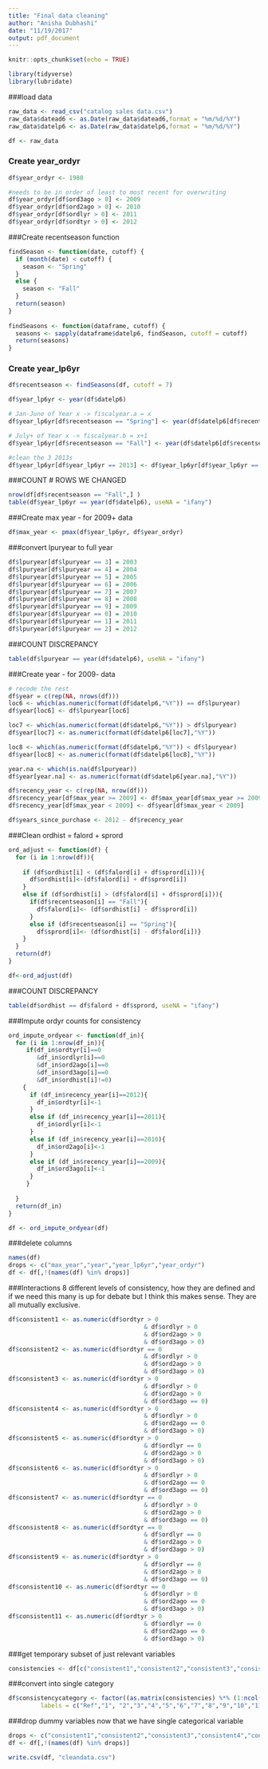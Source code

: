 ```yaml
---
title: "Final data cleaning"
author: "Anisha Dubhashi"
date: "11/19/2017"
output: pdf_document
---
```


```r
knitr::opts_chunk$set(echo = TRUE)
```

```r
library(tidyverse)
library(lubridate)
```

###load data
```r
raw_data <- read_csv("catalog sales data.csv")
raw_data$datead6 <- as.Date(raw_data$datead6,format = "%m/%d/%Y")
raw_data$datelp6 <- as.Date(raw_data$datelp6,format = "%m/%d/%Y")

df <- raw_data
```

### Create year_ordyr
```r
df$year_ordyr <- 1980

#needs to be in order of least to most recent for overwriting
df$year_ordyr[df$ord3ago > 0] <- 2009
df$year_ordyr[df$ord2ago > 0] <- 2010
df$year_ordyr[df$ordlyr > 0] <- 2011
df$year_ordyr[df$ordtyr > 0] <- 2012
```

###Create recentseason function
```r
findSeason <- function(date, cutoff) {
  if (month(date) < cutoff) {
    season <- "Spring"
  }
  else {
    season <- "Fall"
  }
  return(season)
}
  
findSeasons <- function(dataframe, cutoff) {
  seasons <- sapply(dataframe$datelp6, findSeason, cutoff = cutoff)
  return(seasons)
}
```

### Create year_lp6yr
```r
df$recentseason <- findSeasons(df, cutoff = 7)

df$year_lp6yr <- year(df$datelp6)

# Jan-June of Year x -> fiscalyear.a = x
df$year_lp6yr[df$recentseason == "Spring"] <- year(df$datelp6[df$recentseason == "Spring"])

# July+ of Year x -> fiscalyear.b = x+1
df$year_lp6yr[df$recentseason == "Fall"] <- year(df$datelp6[df$recentseason == "Fall"]) + 1

#clean the 3 2013s
df$year_lp6yr[df$year_lp6yr == 2013] <- df$year_lp6yr[df$year_lp6yr == 2013] - 1
```

###COUNT # ROWS WE CHANGED
```r
nrow(df[df$recentseason == "Fall",] )
table(df$year_lp6yr == year(df$datelp6), useNA = "ifany")
```

###Create max year - for 2009+ data
```r
df$max_year <- pmax(df$year_lp6yr, df$year_ordyr)
```

###convert lpuryear to full year
```r
df$lpuryear[df$lpuryear == 3] = 2003
df$lpuryear[df$lpuryear == 4] = 2004
df$lpuryear[df$lpuryear == 5] = 2005
df$lpuryear[df$lpuryear == 6] = 2006
df$lpuryear[df$lpuryear == 7] = 2007
df$lpuryear[df$lpuryear == 8] = 2008
df$lpuryear[df$lpuryear == 9] = 2009
df$lpuryear[df$lpuryear == 0] = 2010
df$lpuryear[df$lpuryear == 1] = 2011
df$lpuryear[df$lpuryear == 2] = 2012
```

###COUNT DISCREPANCY
```r
table(df$lpuryear == year(df$datelp6), useNA = "ifany")
```


###Create year - for 2009- data
```r
# recode the rest
df$year = c(rep(NA, nrows(df)))
loc6 <- which(as.numeric(format(df$datelp6,"%Y")) == df$lpuryear)
df$year[loc6] <- df$lpuryear[loc6]

loc7 <- which(as.numeric(format(df$datelp6,"%Y")) > df$lpuryear)
df$year[loc7] <- as.numeric(format(df$datelp6[loc7],"%Y"))

loc8 <- which(as.numeric(format(df$datelp6,"%Y")) < df$lpuryear)
df$year[loc8] <- as.numeric(format(df$datelp6[loc8],"%Y"))

year.na <- which(is.na(df$lpuryear))
df$year[year.na] <- as.numeric(format(df$datelp6[year.na],"%Y"))

```


```r
df$recency_year <- c(rep(NA, nrow(df)))
df$recency_year[df$max_year >= 2009] <- df$max_year[df$max_year >= 2009]
df$recency_year[df$max_year < 2009] <- df$year[df$max_year < 2009]

df$years_since_purchase <- 2012 - df$recency_year
```


###Clean ordhist = falord + sprord
```r
ord_adjust <- function(df) {
  for (i in 1:nrow(df)){
    
    if (df$ordhist[i] < (df$falord[i] + df$sprord[i])){
      df$ordhist[i]<-(df$falord[i] + df$sprord[i])
    }
    else if (df$ordhist[i] > (df$falord[i] + df$sprord[i])){
      if(df$recentseason[i] == "Fall"){
        df$falord[i]<- (df$ordhist[i] - df$sprord[i])
      }
      else if (df$recentseason[i] == "Spring"){
        df$sprord[i]<- (df$ordhist[i] - df$falord[i])}
    }
  }
  return(df)
}

df<-ord_adjust(df)
```

###COUNT DISCREPANCY
```r
table(df$ordhist == df$falord + df$sprord, useNA = "ifany")
```

###Impute ordyr counts for consistency
```r
ord_impute_ordyear <- function(df_in){
  for (i in 1:nrow(df_in)){
     if(df_in$ordtyr[i]==0
        &df_in$ordlyr[i]==0
        &df_in$ord2ago[i]==0
        &df_in$ord3ago[i]==0
        &df_in$ordhist[i]!=0)
    {
      if (df_in$recency_year[i]==2012){
        df_in$ordtyr[i]<-1
      }
      else if (df_in$recency_year[i]==2011){
        df_in$ordlyr[i]<-1
      }
      else if (df_in$recency_year[i]==2010){
        df_in$ord2ago[i]<-1
      }
      else if (df_in$recency_year[i]==2009){
        df_in$ord3ago[i]<-1
      }
     }
    
  }
  return(df_in)
}

df <- ord_impute_ordyear(df)
```

###delete columns
```r
names(df)
drops <- c("max_year","year","year_lp6yr","year_ordyr")
df <- df[,!(names(df) %in% drops)]
```

###Interactions
8 different levels of consistency, how they are defined and if we need this many is up for debate but I think this makes sense. They are all mutually exclusive.
```r
df$consistent1 <- as.numeric(df$ordtyr > 0 
                                      & df$ordlyr > 0
                                      & df$ord2ago > 0
                                      & df$ord3ago > 0)
df$consistent2 <- as.numeric(df$ordtyr == 0 
                                      & df$ordlyr > 0
                                      & df$ord2ago > 0
                                      & df$ord3ago > 0)
df$consistent3 <- as.numeric(df$ordtyr > 0 
                                      & df$ordlyr > 0
                                      & df$ord2ago > 0
                                      & df$ord3ago == 0)
df$consistent4 <- as.numeric(df$ordtyr > 0 
                                      & df$ordlyr > 0
                                      & df$ord2ago == 0
                                      & df$ord3ago > 0)
df$consistent5 <- as.numeric(df$ordtyr > 0 
                                      & df$ordlyr == 0
                                      & df$ord2ago > 0
                                      & df$ord3ago > 0)
df$consistent6 <- as.numeric(df$ordtyr > 0 
                                      & df$ordlyr > 0
                                      & df$ord2ago == 0
                                      & df$ord3ago == 0)
df$consistent7 <- as.numeric(df$ordtyr == 0 
                                      & df$ordlyr > 0
                                      & df$ord2ago > 0
                                      & df$ord3ago == 0)
df$consistent8 <- as.numeric(df$ordtyr == 0 
                                      & df$ordlyr == 0
                                      & df$ord2ago > 0
                                      & df$ord3ago > 0)
df$consistent9 <- as.numeric(df$ordtyr > 0 
                                      & df$ordlyr == 0
                                      & df$ord2ago > 0
                                      & df$ord3ago == 0)
df$consistent10 <- as.numeric(df$ordtyr == 0 
                                      & df$ordlyr > 0
                                      & df$ord2ago == 0
                                      & df$ord3ago > 0)
df$consistent11 <- as.numeric(df$ordtyr > 0 
                                      & df$ordlyr == 0
                                      & df$ord2ago == 0
                                      & df$ord3ago > 0)

```

###get temporary subset of just relevant variables
```r
consistencies <- df[c("consistent1","consistent2","consistent3","consistent4","consistent5","consistent6","consistent7","consistent8","consistent9","consistent10","consistent11")]
```

###convert into single category
```r
df$consistencycategory <- factor((as.matrix(consistencies) %*% (1:ncol(consistencies))) + 1, 
         labels = c("Ref","1", "2","3","4","5","6","7","8","9","10","11"))
```


###drop dummy variables now that we have single categorical variable
```r
drops <- c("consistent1","consistent2","consistent3","consistent4","consistent5","consistent6","consistent7","consistent8","consistent9","consistent10","consistent11")
df <- df[,!(names(df) %in% drops)]
```

```r
write.csv(df, "cleandata.csv")
```









